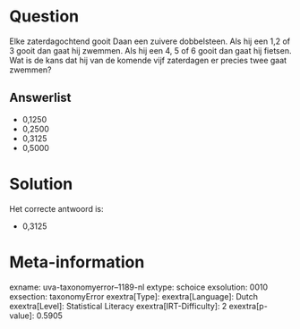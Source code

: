 Question
========

Elke zaterdagochtend gooit Daan een zuivere dobbelsteen. Als hij een 1,2
of 3 gooit dan gaat hij zwemmen. Als hij een 4, 5 of 6 gooit dan gaat
hij fietsen. Wat is de kans dat hij van de komende vijf zaterdagen er
precies twee gaat zwemmen?

Answerlist
----------

* 0,1250
* 0,2500
* 0,3125
* 0,5000

Solution
========

Het correcte antwoord is: 

* 0,3125

Meta-information
================
exname: uva-taxonomyerror--1189-nl
extype: schoice
exsolution: 0010
exsection: taxonomyError 
exextra[Type]: 
exextra[Language]: Dutch
exextra[Level]: Statistical Literacy
exextra[IRT-Difficulty]: 2
exextra[p-value]: 0.5905
